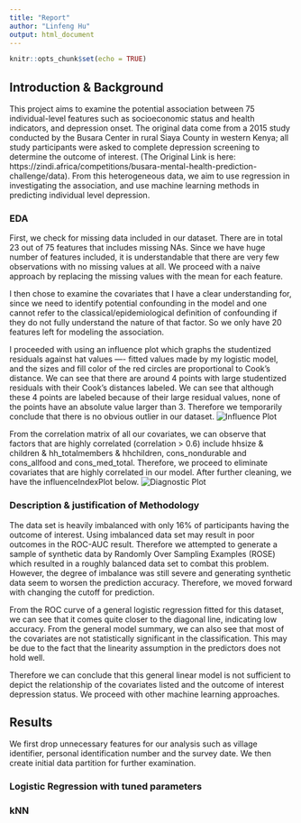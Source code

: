 ```yaml
---
title: "Report"
author: "Linfeng Hu"
output: html_document
---
```


```r
knitr::opts_chunk$set(echo = TRUE)
```

## Introduction & Background

This project aims to examine the potential association between 75 individual-level features such as socioeconomic status and health indicators, and depression onset. The original data come from a 2015 study conducted by the Busara Center in rural Siaya County in western Kenya; all study participants were asked to complete depression screening to determine the outcome of interest. (The Original Link is here: https://zindi.africa/competitions/busara-mental-health-prediction-challenge/data). From this heterogeneous data, we aim to use regression in investigating the association, and use machine learning methods in predicting individual level depression.

### EDA

First, we check for missing data included in our dataset. There are in total 23 out of 75 features that includes missing NAs. Since we have huge number of features included, it is understandable that there are very few observations with no missing values at all. We proceed with a naive approach by replacing the missing values with the mean for each feature.

I then chose to examine the covariates that I have a clear understanding for, since we need to identify potential confounding in the model and one cannot refer to the classical/epidemiological definition of confounding if they do not fully understand the nature of that factor. So we only have 20 features left for modeling the association. 

I proceeded with using an influence plot which graphs the studentized residuals against hat values ---- fitted values made by my logistic model, and the sizes and fill color of the red circles are proportional to Cook’s distance. We can see that there are around 4 points with large studentized residuals with their Cook’s distances labeled. We can see that although these 4 points are labeled because of their large residual values, none of the points have an absolute value larger than 3. Therefore we temporarily conclude that there is no obvious outlier in our dataset.
![Influence Plot](./influencePlot.png)

From the correlation matrix of all our covariates, we can observe that factors that are highly correlated (correlation > 0.6) include hhsize & children & hh_totalmembers & hhchildren, cons_nondurable and cons_allfood and cons_med_total. Therefore, we proceed to eliminate covariates that are highly correlated in our model. After further cleaning, we have the influenceIndexPlot below. 
![Diagnostic Plot](./influenceIndexPlot.png)

### Description  & justification of Methodology

The data set is heavily imbalanced with only 16% of participants having the outcome of interest. Using imbalanced data set may result in poor outcomes in the ROC-AUC result. Therefore we attempted to generate a sample of synthetic data by Randomly Over Sampling Examples (ROSE) which resulted in a roughly balanced data set to combat this problem. However, the degree of imbalance was still severe and generating synthetic data seem to worsen the prediction accuracy. Therefore, we moved forward with changing the cutoff for prediction.

From the ROC curve of a general logistic regression fitted for this dataset, we can see that it comes quite closer to the diagonal line, indicating low accuracy. From the general model summary, we can also see that most of the covariates are not statistically significant in the classification. This may be due to the fact that the linearity assumption in the predictors does not hold well. 

Therefore we can conclude that this general linear model is not sufficient to depict the relationship of the covariates listed and the outcome of interest depression status. We proceed with other machine learning approaches. 


## Results

We first drop unnecessary features for our analysis such as village identifier, personal identification number and the survey date. We then create initial data partition for further examination.  


### Logistic Regression with tuned parameters



### kNN






